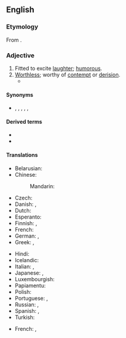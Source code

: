 ==English==

===Etymology===
From {{suffix|laugh|able|lang=en}}.

===Adjective===
{{en-adj}}

# Fitted to excite [[laughter]]; [[humorous]].
# [[worthless|Worthless]]; worthy of [[contempt]] or [[derision]].
#* {{quote-journal
|date=June 3, 2012
|author=Nathan Rabin
|title=TV: Review: THE SIMPSONS (CLASSIC): “Mr. Plow” (season 4, episode 9; originally aired 11/19/1992)
|url=http://www.avclub.com/articles/mr-plow,75560/
|page=
|passage=It would be difficult, for example, to imagine a bigger, more obvious subject for comedy than the '''laughable''' self-delusion of washed-up celebrities, especially if the washed-up celebrity in question is Adam West, a camp icon who can go toe to toe with William Shatner as the king of winking self-parody.}}

====Synonyms====
* {{l|en|droll}}, {{l|en|ludicrous}}, {{l|en|mirthful}}, {{l|en|comical}}, {{l|en|risible}}, {{l|en|ridiculous}}

====Derived terms====
* {{l|en|laughableness}}
* {{l|en|laughably}}

====Translations====
{{trans-top|fitted to exite laughter}}
* Belarusian: {{t|be|сме́шны|m|sc=Cyrl}}
* Chinese:
*: Mandarin: {{t+|cmn|可笑|tr=kěxiào|sc=Hani}}
* Czech: {{t+|cs|směšný}}
* Danish: {{t|da|latterlig}}, {{t|da|komisk}}
* Dutch: {{t+|nl|belachelijk}}
* Esperanto: {{t|eo|ridinda}}
* Finnish: {{t+|fi|huvittava}}, {{t+|fi|naurattava}}
* French: {{t+|fr|risible}}
* German: {{t+|de|lächerlich}}, {{t|de|lachhaft}}
* Greek: {{t+|el|γελοίος}}, {{t+|el|αστείος}}
{{trans-mid}}
* Hindi: {{t|hi|हास्यस्पद|tr=hāsyaspad}}
* Icelandic: {{t+|is|hlægilegur}}
* Italian: {{t+|it|ridicolo}}, {{t+|it|risibile}}
* Japanese: {{t+|ja|可笑しい|tr=おかしい, okashii}}, {{t|ja|人笑わせ|tr=ひとわらわせ, hito-warawase}}
* Luxembourgish: {{t|lb|lächerlech}}
* Papiamentu: {{t|pap|ridíkulo}}
* Polish: {{t+|pl|śmieszny}}
* Portuguese: {{t+|pt|ridículo}}, {{t+|pt|risível}}
* Russian: {{t+|ru|смешно́й}}, {{t+|ru|смехотво́рный}}
* Spanish: {{t+|es|risible}}, {{t+|es|ridículo}}
* Turkish: {{t+|tr|gülünç}}
{{trans-bottom}}

{{trans-top|worthy of derision}}
* French: {{t+|fr|risible}}, {{t+|fr|ridicule}}
{{trans-mid}}
{{trans-bottom}}